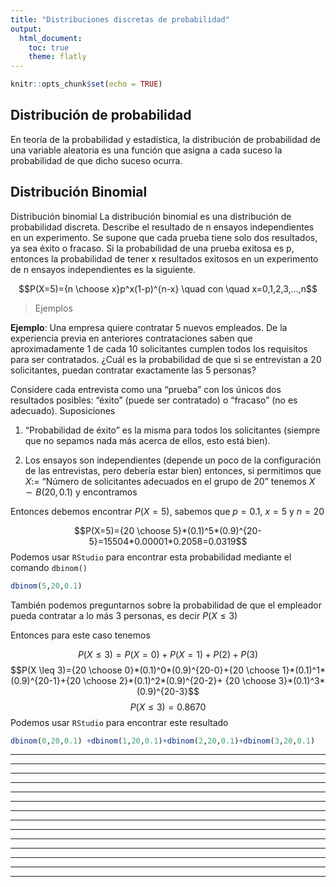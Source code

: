 ```yaml
---
title: "Distribuciones discretas de probabilidad"
output:
  html_document:
    toc: true
    theme: flatly
---
```


```r
knitr::opts_chunk$set(echo = TRUE)
```


## Distribución de probabilidad

En teoría de la probabilidad y estadística, la distribución de probabilidad de una variable aleatoria es una función que asigna a cada suceso la probabilidad de que dicho suceso ocurra. 

## Distribución Binomial

Distribución binomial
La distribución binomial es una distribución de probabilidad discreta. Describe el resultado de n ensayos independientes en un experimento. Se supone que cada prueba tiene solo dos resultados, ya sea éxito o fracaso. Si la probabilidad de una prueba exitosa es p, entonces la probabilidad de tener x resultados exitosos en un experimento de n ensayos independientes es la siguiente.


$$P(X=5)={n \choose x}p^x(1-p)^{n-x} \quad con \quad x=0,1,2,3,...,n$$


> Ejemplos


**Ejemplo**: Una empresa quiere contratar 5 nuevos empleados. De la experiencia previa en anteriores contrataciones saben que aproximadamente 1 de cada 10 solicitantes cumplen todos los requisitos para ser contratados. ¿Cuál es la probabilidad de que si se entrevistan a 20 solicitantes, puedan contratar exactamente las 5 personas?


Considere cada entrevista como una "prueba" con los únicos dos resultados posibles: "éxito" (puede ser contratado) o "fracaso" (no es adecuado). Suposiciones

1. "Probabilidad de éxito" es la misma para todos los solicitantes (siempre que no sepamos nada más acerca de ellos, esto está bien).

2. Los ensayos son independientes (depende un poco de la configuración de las entrevistas, pero debería estar bien)
entonces, si permitimos que $X :=$ "Número de solicitantes adecuados en el grupo de 20" tenemos $X \sim B(20,0.1)$ y encontramos

Entonces debemos encontrar $P(X=5)$, sabemos que $p=0.1$, $x=5$ y $n=20$


$$P(X=5)={20 \choose 5}*(0.1)^5*(0.9)^{20-5}=15504*0.00001*0.2058=0.0319$$
Podemos usar `RStudio` para encontrar esta probabilidad mediante el comando `dbinom()`


```r
dbinom(5,20,0.1)

```

También podemos preguntarnos sobre la probabilidad de que el empleador pueda contratar a lo más  3 personas, es decir $P(X \leq 3)$

Entonces para este caso tenemos 

$$P(X \leq 3)=P(X=0)+P(X=1)+P(2)+ P(3)$$
$$P(X \leq 3)={20 \choose 0}*(0.1)^0*(0.9)^{20-0}+{20 \choose 1}*(0.1)^1*(0.9)^{20-1}+{20 \choose 2}*(0.1)^2*(0.9)^{20-2}+ {20 \choose 3}*(0.1)^3*(0.9)^{20-3}$$
$$P(X \leq 3)=0.8670$$
Podemos usar `RStudio` para encontrar este resultado 

```r
dbinom(0,20,0.1) +dbinom(1,20,0.1)+dbinom(2,20,0.1)+dbinom(3,20,0.1)

```

---------------------------------------------------------------------------------------------------------


---------------------------------------------------------------------------------------------------------


---------------------------------------------------------------------------------------------------------


---------------------------------------------------------------------------------------------------------


---------------------------------------------------------------------------------------------------------


---------------------------------------------------------------------------------------------------------


---------------------------------------------------------------------------------------------------------



---------------------------------------------------------------------------------------------------------

---------------------------------------------------------------------------------------------------------


---------------------------------------------------------------------------------------------------------


---------------------------------------------------------------------------------------------------------


---------------------------------------------------------------------------------------------------------


---------------------------------------------------------------------------------------------------------


---------------------------------------------------------------------------------------------------------
